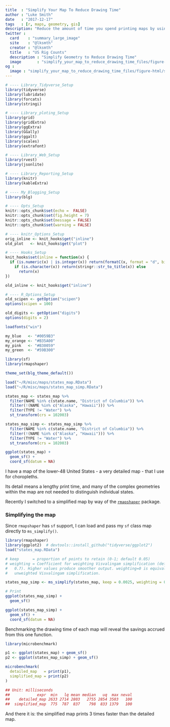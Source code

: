 ```yaml
---
title  : "Simplify Your Map To Reduce Drawing Time"
author : "Luke Smith"
date   : "2017-12-17"
tags   : [r, maps, geometry, gis]
description: "Reduce the amount of time you spend printing maps by using one simple function."
twitter :
  card    : "summary_large_image"
  site    : "@lksmth"
  creator : "@lksmth"
  title   : "US Rig Counts"
  description : "Simplify Geometry to Reduce Drawing Time"
  image       : "simplify_your_map_to_reduce_drawing_time_files/figure-html/show_example-1.png"
og :
  image : "simplify_your_map_to_reduce_drawing_time_files/figure-html/show_example-1.png"
---
```

  
```r
# ---- Library_Tidyverse_Setup
library(tidyverse)
library(lubridate)
library(forcats)
library(stringi)

# ---- Library_ploting_Setup
library(grid)
library(gridExtra)
library(ggExtra)
library(GGally)
library(ggalt)
library(scales)
library(extrafont)

# ---- Library_Web_Setup
library(rvest)
library(jsonlite)

# ---- Library_Reporting_Setup
library(knitr)
library(kableExtra)

# ---- My_Blogging_Setup
library(blg)
```

```r
# ---- Opts_Setup
knitr::opts_chunk$set(echo =  FALSE)
knitr::opts_chunk$set(fig.height = 7)
knitr::opts_chunk$set(message = FALSE)
knitr::opts_chunk$set(warning = FALSE)
```

```r
# ---- knitr_Options_Setup
orig_inline <- knit_hooks$get("inline")
old_plot   <- knit_hooks$get("plot")

# ---- Hooks_Setup
knit_hooks$set(inline = function(x) {
  if (is.numeric(x) | is.integer(x)) return(formatC(x, format = "d", big.mark = ",")) else
    if (is.character(x)) return(stringr::str_to_title(x)) else
      return(x)
})

old_inline <- knit_hooks$get("inline")
```

```r
# ---- R_Options_Setup
old_scipen <- getOption("scipen")
options(scipen = 100)

old_digits <- getOption("digits")
options(digits = 2)
```

```r
loadfonts("win")

my_blue   <- "#0059B3"
my_orange <- "#B35A00"
my_pink   <- "#B30059"
my_green  <- "#59B300"
```

<!-- Extra setup -->
  
```r
library(sf)
library(rmapshaper)
```

```r
theme_set(blg_theme_default())
```

```r
load("~/R/misc/maps/states_map.RData")
load("~/R/misc/maps/states_map_simp.RData")

states_map <- states_map %>%
  filter(NAME %in% c(state.name, "District of Columbia")) %>%
  filter(!(NAME %in% c("Alaska", "Hawaii"))) %>%
  filter(TYPE != "Water") %>%
  st_transform(crs = 102003)

states_map_simp <- states_map_simp %>%
  filter(NAME %in% c(state.name, "District of Columbia")) %>%
  filter(!(NAME %in% c("Alaska", "Hawaii"))) %>%
  filter(TYPE != "Water") %>%
  st_transform(crs = 102003)
```

<!-- Begin writing -->

```r
ggplot(states_map) +
  geom_sf() +
  coord_sf(datum = NA)
```

I have a map of the lower-48 United States - a very detailed map - that I use for choropleths.

Its detail means a lengthy print time, and many of the complex geometries within the map are not needed to distinguish individual states.

Recently I switched to a simplified map by way of the [`rmapshaper`](https://CRAN.R-project.org/package=rmapshaper) package.

### Simplifying the map

Since `rmapshaper` has `sf` support, I can load and pass my `sf` class map directly to `ms_simplify()`.

```r
library(rmapshaper)
library(ggplot2)  # devtools::install_github("tidyverse/ggplot2")
load("states_map.RData")

# keep      = proportion of points to retain (0-1; default 0.05)
# weighting = Coefficient for weighting Visvalingam simplification (default is
#   0.7). Higher values produce smoother output. weighting=0 is equivalent to
#   unweighted Visvalingam simplification.

states_map_simp <- ms_simplify(states_map, keep = 0.0025, weighting = 0.9)

# Print
ggplot(states_map_simp) +
  geom_sf()
```

```r
ggplot(states_map_simp) +
  geom_sf() +
  coord_sf(datum = NA)
```

Benchmarking the drawing time of each map will reveal the savings accrued from this one function.

```r
library(microbenchmark)

p1 <- ggplot(states_map) + geom_sf()
p2 <- ggplot(states_map_simp) + geom_sf()

microbenchmark(
  detailed_map   = print(p1),
  simplified_map = print(p2)
)
```

```r
## Unit: milliseconds
##            expr  min   lq mean median   uq  max neval
##    detailed_map 2633 2714 2803   2755 2854 3503   100
##  simplified_map  775  787  837    798  833 1379   100
```

And there it is: the simplified map prints 3 times faster than the detailed map.
